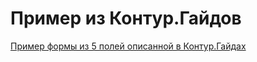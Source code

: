 
<Meta of={DocsStories} />

# Пример из Контур.Гайдов

[Пример формы из 5 полей описанной в Контур.Гайдах](https://guides.kontur.ru/principles/validation/#33)

<Story of={DocsStories.GuidesExample} />
